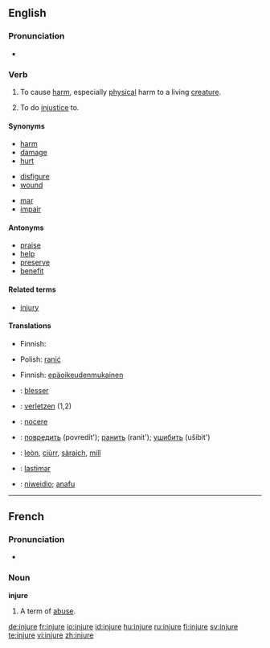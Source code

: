 ==English==

===Pronunciation===
*{{audio|en-us-injure.ogg|Audio (US)}}

===Verb===
{{en-verb|injur|ing}}

# {{transitive}} To cause [[harm]], especially [[physical]] harm to a living [[creature]].
# {{transitive}} To do [[injustice]] to.

====Synonyms====
{{top3}}
*[[harm]]
*[[damage]]
*[[hurt]]
{{mid3}}
*[[disfigure]]
*[[wound]]
{{mid3}}
*[[mar]]
*[[impair]]
{{bottom}}

====Antonyms====
*[[praise]]
*[[help]]
*[[preserve]]
*[[benefit]]

====Related terms====
*[[injury]]

====Translations====
{{trans-top|(transitive) to cause harm, especially physical harm to a living creature}}
* Finnish: {{t|fi|vahingoittaa}}
{{trans-mid}}
*Polish: [[ranić]]
{{trans-bottom}}

{{trans-top|(transitive) to do injustice to}}
* Finnish: {{t|fi|olla}} [[epäoikeudenmukainen]]
{{trans-mid}}
{{trans-bottom}}

{{checktrans-top}}
*{{ttbc|French}}: [[blesser]]
*{{ttbc|German}}: [[verletzen]] (1,2)
*{{ttbc|Latin}}: [[nocere]]
{{checktrans-mid}}
*{{ttbc|Russian}}: [[повредить]] (povredít'); [[ранить]] (ranit'); [[ушибить]] (ušibit')
*{{ttbc|Scottish Gaelic}}: [[leòn]], [[ciùrr]], [[sàraich]], [[mill#Scottish Gaelic|mill]]
*{{ttbc|Spanish}}: [[lastimar]]
*{{ttbc|Welsh}}: [[niweidio]]; [[anafu]]
{{checktrans-bottom}}

----

==French==

===Pronunciation===
*{{audio|Fr-injure.ogg|audio}}

===Noun===
'''injure''' {{f}}

# A term of [[abuse]].

[[de:injure]]
[[fr:injure]]
[[io:injure]]
[[id:injure]]
[[hu:injure]]
[[ru:injure]]
[[fi:injure]]
[[sv:injure]]
[[te:injure]]
[[vi:injure]]
[[zh:injure]]